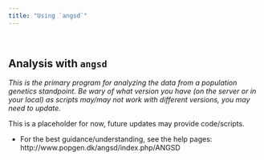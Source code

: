 ```yaml
---
title: "Using `angsd`"
---
```


<br> 

## Analysis with `angsd`

*This is the primary program for analyzing the data from a population genetics standpoint. Be wary of what version you have (on the server or in your local) as scripts may/may not work with different versions, you may need to update.*

This is a placeholder for now, future updates may provide code/scripts.

  - For the best guidance/understanding, see the help pages: http://www.popgen.dk/angsd/index.php/ANGSD
 
<!-- add additional code/examples here--> 
